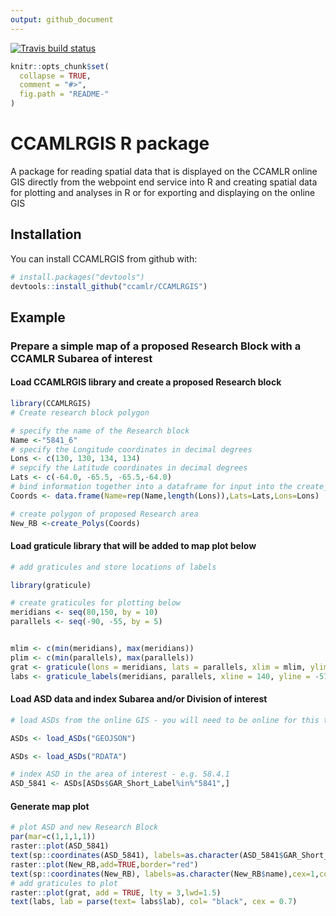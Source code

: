 ```yaml
---
output: github_document
---
```


[![Travis build status](https://travis-ci.org/lucymerobinson/CCAMLRGIS.svg?branch=master)](https://travis-ci.org/lucymerobinson/CCAMLRGIS)

<!-- README.md is generated from README.Rmd. Please edit that file -->

```r
knitr::opts_chunk$set(
  collapse = TRUE,
  comment = "#>",
  fig.path = "README-"
)
```

# CCAMLRGIS R package

A package for reading spatial data that is displayed on the CCAMLR online GIS directly from the webpoint end service into R and creating spatial data for plotting and analyses in R or for exporting and displaying on the online GIS 

## Installation

You can install CCAMLRGIS from github with:

```r
# install.packages("devtools")
devtools::install_github("ccamlr/CCAMLRGIS")
```

## Example

### Prepare a simple map of a proposed Research Block with a CCAMLR Subarea of interest

#### Load CCAMLRGIS library and create a proposed Research block
```r
library(CCAMLRGIS)
# Create research block polygon 

# specify the name of the Research block
Name <-"5841_6"
# specify the Longitude coordinates in decimal degrees
Lons <- c(130, 130, 134, 134)
# sepcify the Latitude coordinates in decimal degrees
Lats <- c(-64.0, -65.5, -65.5,-64.0)
# bind information together into a dataframe for input into the create_Polys function see ?create_Polys 
Coords <- data.frame(Name=rep(Name,length(Lons)),Lats=Lats,Lons=Lons)

# create polygon of proposed Research area
New_RB <-create_Polys(Coords)
```


#### Load graticule library that will be added to map plot below

```r
# add graticules and store locations of labels

library(graticule)

# create graticules for plotting below
meridians <- seq(80,150, by = 10)
parallels <- seq(-90, -55, by = 5)


mlim <- c(min(meridians), max(meridians))
plim <- c(min(parallels), max(parallels))
grat <- graticule(lons = meridians, lats = parallels, xlim = mlim, ylim = plim, proj = raster::projection(New_RB))
labs <- graticule_labels(meridians, parallels, xline = 140, yline = -57.5, proj = raster::projection(New_RB))
```


#### Load ASD data and index Subarea and/or Division of interest
```r
# load ASDs from the online GIS - you will need to be online for this to work see ?load_ASDs 

ASDs <- load_ASDs("GEOJSON")
```
```r
ASDs <- load_ASDs("RDATA")
```

```r
# index ASD in the area of interest - e.g. 58.4.1
ASD_5841 <- ASDs[ASDs$GAR_Short_Label%in%"5841",]
```

#### Generate map plot 

```r
# plot ASD and new Research Block 
par(mar=c(1,1,1,1))
raster::plot(ASD_5841)
text(sp::coordinates(ASD_5841), labels=as.character(ASD_5841$GAR_Short_Label),cex=1,col="black")
raster::plot(New_RB,add=TRUE,border="red")
text(sp::coordinates(New_RB), labels=as.character(New_RB$name),cex=1,col="black")
# add graticules to plot
raster::plot(grat, add = TRUE, lty = 3,lwd=1.5)
text(labs, lab = parse(text= labs$lab), col= "black", cex = 0.7)

```
